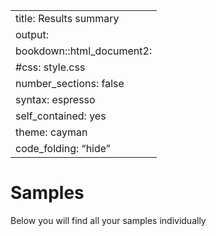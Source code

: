 <style type="text/css">
.main-container {
  max-width: 1800px;
  margin-left: auto;
  margin-right: auto;
}
</style>

---
title: Results summary
output:
  bookdown::html_document2:
    #css: style.css
    number_sections: false
    syntax: espresso
    self_contained: yes
    theme: cayman
    code_folding: "hide"
---


# Samples {.tabset}

Below you will find all your samples individually
